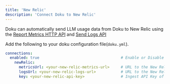 ```yaml
---
title: 'New Relic'
description: 'Connect Doku to New Relic'
---
```


Doku can automatically send LLM usage data from Doku to New Relic using the [Report Metrics HTTP API](https://docs.newrelic.com/docs/data-apis/ingest-apis/metric-api/report-metrics-metric-api/) and [Send Logs API](https://docs.newrelic.com/docs/logs/log-api/introduction-log-api/)

Add the following to your doku configuration file(`doku.yml`).

```yaml doku.yml
connections:
  enabled: true                                    # Enable or Disable the Observability Platform, Example: true
    newRelic:
      metricsUrl: <your-new-relic-metrics-url>     # URL to the New Relic Metric API
      logsUrl: <your-new-relic-logs-url>           # URL to the New Relic Log API
      key: <your-new-relic-api-key>                # Ingest API Key of the New Relic Account
```